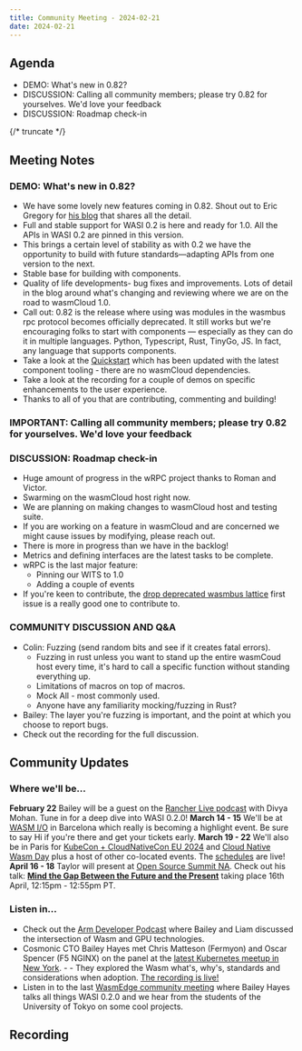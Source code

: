 ```yaml
---
title: Community Meeting - 2024-02-21
date: 2024-02-21
---
```


## Agenda

- DEMO: What's new in 0.82?
- DISCUSSION: Calling all community members; please try 0.82 for yourselves. We'd love your feedback
- DISCUSSION: Roadmap check-in

{/* truncate */}

## Meeting Notes

### DEMO: What's new in 0.82?

- We have some lovely new features coming in 0.82. Shout out to Eric Gregory for [his blog](https://wasmcloud.com/blog/wasmcloud-0.82-wasi-p2-is-here) that shares all the detail.
- Full and stable support for WASI 0.2 is here and ready for 1.0. All the APIs in WASI 0.2 are pinned in this version.
- This brings a certain level of stability as with 0.2 we have the opportunity to build with future standards—adapting APIs from one version to the next.
- Stable base for building with components.
- Quality of life developments- bug fixes and improvements. Lots of detail in the blog around what's changing and reviewing where we are on the road to wasmCloud 1.0.
- Call out: 0.82 is the release where using was modules in the wasmbus rpc protocol becomes officially deprecated. It still works but we're encouraging folks to start with components — especially as they can do it in multiple languages. Python, Typescript, Rust, TinyGo, JS. In fact, any language that supports components.
- Take a look at the [Quickstart](https://wasmcloud.com/docs/tour/hello-world) which has been updated with the latest component tooling - there are no wasmCloud dependencies.
- Take a look at the recording for a couple of demos on specific enhancements to the user experience.
- Thanks to all of you that are contributing, commenting and building!

### IMPORTANT: Calling all community members; please try 0.82 for yourselves. We'd love your feedback

### DISCUSSION: Roadmap check-in

- Huge amount of progress in the wRPC project thanks to Roman and Victor.
- Swarming on the wasmCloud host right now.
- We are planning on making changes to wasmCloud host and testing suite.
- If you are working on a feature in wasmCloud and are concerned we might cause issues by modifying, please reach out.
- There is more in progress than we have in the backlog!
- Metrics and defining interfaces are the latest tasks to be complete.
- wRPC is the last major feature:
  - Pinning our WITS to 1.0
  - Adding a couple of events
- If you're keen to contribute, the [drop deprecated wasmbus lattice](https://github.com/wasmCloud/wasmCloud/issues/1104) first issue is a really good one to contribute to.

### COMMUNITY DISCUSSION AND Q&A

- Colin: Fuzzing (send random bits and see if it creates fatal errors).
  - Fuzzing in rust unless you want to stand up the entire wasmCoud host every time, it's hard to call a specific function without standing everything up.
  - Limitations of macros on top of macros.
  - Mock All - most commonly used.
  - Anyone have any familiarity mocking/fuzzing in Rust?
- Bailey: The layer you're fuzzing is important, and the point at which you choose to report bugs.
- Check out the recording for the full discussion.

## Community Updates

### Where we'll be…

**February 22** Bailey will be a guest on the [Rancher Live podcast](https://www.youtube.com/watch?v=SPdzvL59tIA) with Divya Mohan. Tune in for a deep dive into WASI 0.2.0!
**March 14 - 15** We'll be at [WASM I/O](https://2024.wasmio.tech/) in Barcelona which really is becoming a highlight event. Be sure to say Hi if you're there and get your tickets early.
**March 19 - 22** We'll also be in Paris for [KubeCon + CloudNativeCon EU 2024](https://events.linuxfoundation.org/kubecon-cloudnativecon-europe/) and [Cloud Native Wasm Day](https://events.linuxfoundation.org/kubecon-cloudnativecon-europe/co-located-events/cloud-native-wasm-day/) plus a host of other co-located events. The [schedules](https://events.linuxfoundation.org/kubecon-cloudnativecon-europe/program/schedule/) are live!
**April 16 - 18** Taylor will present at [Open Source Summit NA](https://events.linuxfoundation.org/open-source-summit-north-america/). Check out his talk: **[Mind the Gap Between the Future and the Present](https://ossna2024.sched.com/#)** taking place 16th April, 12:15pm - 12:55pm PT.

### Listen in…

- Check out the [Arm Developer Podcast](https://www.youtube.com/watch?v=iDTHXGuqXAI) where Bailey and Liam discussed the intersection of Wasm and GPU technologies.
- Cosmonic CTO Bailey Hayes met Chris Matteson (Fermyon) and Oscar Spencer (F5 NGINX) on the panel at the [latest Kubernetes meetup in New York](https://www.meetup.com/new-york-kubernetes-meetup/events/297886914/). - - They explored the Wasm what's, why's, standards and considerations when adoption. [The recording is live!](https://youtu.be/ThcQNR-aVvI)
- Listen in to the last [WasmEdge community meeting](https://youtu.be/ttiE7g2Ojuk) where Bailey Hayes talks all things WASI 0.2.0 and we hear from the students of the University of Tokyo on some cool projects.

## Recording

<YouTube url="https://www.youtube.com/watch?v=G7v14TdLLZs" />
